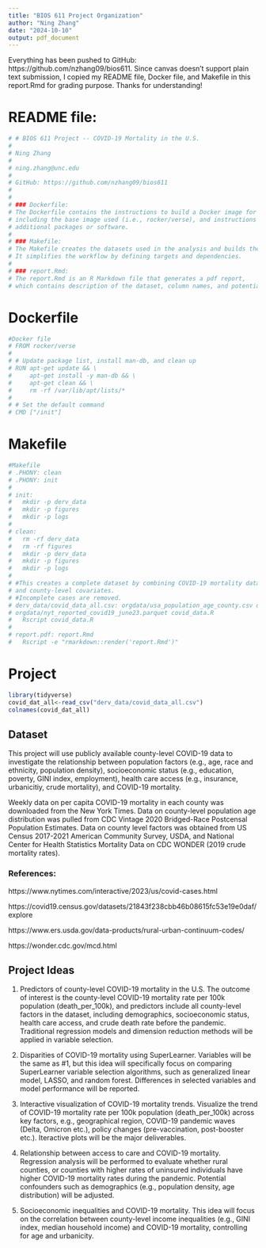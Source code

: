 ```yaml
---
title: "BIOS 611 Project Organization"
author: "Ning Zhang"
date: "2024-10-10"
output: pdf_document
---
```


Everything has been pushed to GitHub: https://github.com/nzhang09/bios611. Since canvas doesn't support plain text submission, I copied my README file, Docker file, and Makefile in this report.Rmd for grading purpose. Thanks for understanding!

# README file:
```r
# # BIOS 611 Project -- COVID-19 Mortality in the U.S.
# 
# Ning Zhang
# 
# ning.zhang@unc.edu
# 
# GitHub: https://github.com/nzhang09/bios611
# 
# 
# ### Dockerfile:
# The Dockerfile contains the instructions to build a Docker image for this project, 
# including the base image used (i.e., rocker/verse), and instructions for installing 
# additional packages or software.
# 
# ### Makefile: 
# The Makefile creates the datasets used in the analysis and builds the report from R Markdown. 
# It simplifies the workflow by defining targets and dependencies.
# 
# ### report.Rmd:
# The report.Rmd is an R Markdown file that generates a pdf report, 
# which contains description of the dataset, column names, and potential project ideas.
```

# Dockerfile
```r
#Docker file
# FROM rocker/verse
# 
# # Update package list, install man-db, and clean up
# RUN apt-get update && \
#     apt-get install -y man-db && \
#     apt-get clean && \
#     rm -rf /var/lib/apt/lists/*
# 
# # Set the default command
# CMD ["/init"]
```

# Makefile
```r
#Makefile
# .PHONY: clean
# .PHONY: init
# 
# init:
# 	mkdir -p derv_data
# 	mkdir -p figures
# 	mkdir -p logs
# 
# clean:
# 	rm -rf derv_data
# 	rm -rf figures
# 	mkdir -p derv_data
# 	mkdir -p figures
# 	mkdir -p logs
# 
# #This creates a complete dataset by combining COVID-19 mortality data, age distribution, 
# and county-level covariates.
# #Incomplete cases are removed.
# derv_data/covid_data_all.csv: orgdata/usa_population_age_county.csv orgdata/county_dat.csv
# orgdata/nyt_reported_covid19_june23.parquet covid_data.R
# 	Rscript covid_data.R
# 
# report.pdf: report.Rmd
# 	Rscript -e "rmarkdown::render('report.Rmd')"
```


# Project
```r
library(tidyverse)
covid_dat_all<-read_csv("derv_data/covid_data_all.csv")
colnames(covid_dat_all)
```

## Dataset

This project will use publicly available county-level COVID-19 data to investigate the relationship between population factors (e.g., age, race and ethnicity, population density), socioeconomic status (e.g., education, poverty, GINI index, employment), health care access (e.g., insurance, urbanicitiy, crude mortality), and COVID-19 mortality. 

Weekly data on per capita COVID-19 mortality in each county was downloaded from the New York Times. Data on county-level population age distribution was pulled from CDC Vintage 2020 Bridged-Race Postcensal Population Estimates. Data on county level factors was obtained from US Census 2017-2021 American Community Survey, USDA, and National Center for Health Statistics Mortality Data on CDC WONDER (2019 crude mortality rates). 

### References:

https://www.nytimes.com/interactive/2023/us/covid-cases.html

https://covid19.census.gov/datasets/21843f238cbb46b08615fc53e19e0daf/explore

https://www.ers.usda.gov/data-products/rural-urban-continuum-codes/

https://wonder.cdc.gov/mcd.html


## Project Ideas

1. Predictors of county-level COVID-19 mortality in the U.S. The outcome of interest is the county-level COVID-19 mortality rate per 100k population (death_per_100k), and predictors include all county-level factors in the dataset, including demographics, socioeconomic status, health care access, and crude death rate before the pandemic. Traditional regression models and dimension reduction methods will be applied in variable selection.

2. Disparities of COVID-19 mortality using SuperLearner. Variables will be the same as #1, but this idea will specifically focus on comparing SuperLearner variable selection algorithms, such as generalized linear model, LASSO, and random forest. Differences in selected variables and model performance will be reported. 

3. Interactive visualization of COVID-19 mortality trends. Visualize the trend of COVID-19 mortality rate per 100k population (death_per_100k) across key factors, e.g., geographical region, COVID-19 pandemic waves (Delta, Omicron etc.), policy changes (pre-vaccination, post-booster etc.). Iteractive plots will be the major deliverables.

4. Relationship between access to care and COVID-19 mortality. Regression analysis will be performed to evaluate whether rural counties, or counties with higher rates of uninsured individuals have higher COVID-19 mortality rates during the pandemic. Potential confounders such as demographics (e.g., population density, age distribution) will be adjusted.

5. Socioeconomic inequalities and COVID-19 mortality. This idea will focus on the correlation between county-level income inequalities (e.g., GINI index, median household income) and COVID-19 mortality, controlling for age and urbanicity.







